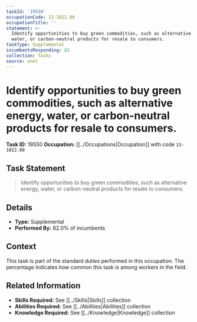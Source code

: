 ```yaml
---
taskId: '19550'
occupationCode: 13-1022.00
occupationTitle: ''
statement: >-
  Identify opportunities to buy green commodities, such as alternative energy,
  water, or carbon-neutral products for resale to consumers.
taskType: Supplemental
incumbentsResponding: 82
collection: Tasks
source: onet
---
```

# Identify opportunities to buy green commodities, such as alternative energy, water, or carbon-neutral products for resale to consumers.

**Task ID:** 19550
**Occupation:** [[../Occupations|Occupation]] with code `13-1022.00`

## Task Statement

> Identify opportunities to buy green commodities, such as alternative energy, water, or carbon-neutral products for resale to consumers.

## Details

- **Type:** Supplemental
- **Performed By:** 82.0% of incumbents

## Context

This task is part of the standard duties performed in this occupation. The percentage indicates how common this task is among workers in the field.

## Related Information

- **Skills Required:** See [[../Skills|Skills]] collection
- **Abilities Required:** See [[../Abilities|Abilities]] collection
- **Knowledge Required:** See [[../Knowledge|Knowledge]] collection

